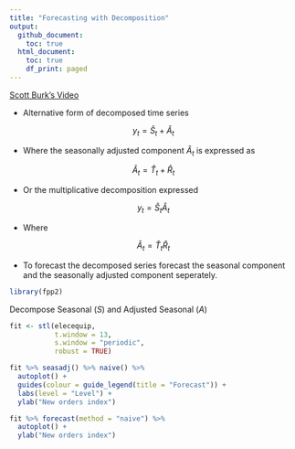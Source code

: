 ```yaml
---
title: "Forecasting with Decomposition"
output:
  github_document:
    toc: true
  html_document:
    toc: true
    df_print: paged
---
```


[Scott Burk's Video](https://www.youtube.com/watch?v=IDjCSDegtGY&list=PLX-TyAzMwGs-I3i5uiCin37VFMSy4c50F&index=13)

* Alternative form of decomposed time series

$$y_t=\hat{S}_t+\hat{A}_t$$

* Where the seasonally adjusted component $\hat{A}_t$ is expressed as 

$$\hat{A}_t=\hat{T}_t+\hat{R}_t$$

* Or the multiplicative decomposition expressed

$$y_t=\hat{S}_t\hat{A}_t$$

* Where

$$\hat{A}_t=\hat{T}_t\hat{R}_t$$

* To forecast the decomposed series forecast the seasonal component and the seasonally adjusted component seperately.

```r
library(fpp2)
```

Decompose Seasonal ($S$) and Adjusted Seasonal ($A$)

```r
fit <- stl(elecequip,
           t.window = 13,
           s.window = "periodic",
           robust = TRUE)

fit %>% seasadj() %>% naive() %>%
  autoplot() +
  guides(colour = guide_legend(title = "Forecast")) +
  labs(level = "Level") +
  ylab("New orders index") 
```

```r
fit %>% forecast(method = "naive") %>%
  autoplot() +
  ylab("New orders index")
```













